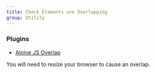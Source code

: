 ```yaml
---
title: Check Elements are Overlapping
group: Utility
---
```


### Plugins

- [Alpine JS Overlap](https://github.com/markmead/alpinejs-overlap)

You will need to resize your browser to cause an overlap.
